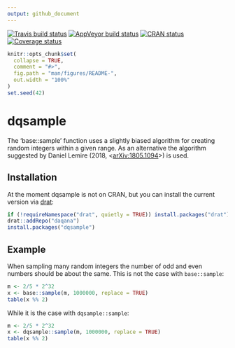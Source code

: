 ```yaml
---
output: github_document
---
```


<!-- README.md is generated from README.Rmd. Please edit that file -->

[![Travis build status](https://travis-ci.org/daqana/dqsample.svg?branch=master)](https://travis-ci.org/daqana/dqsample)
[![AppVeyor build status](https://ci.appveyor.com/api/projects/status/github/daqana/dqsample?branch=master&svg=true)](https://ci.appveyor.com/project/rstub/dqsample)
[![CRAN status](https://www.r-pkg.org/badges/version/dqsample)](https://cran.r-project.org/package=dqsample)
[![Coverage status](https://codecov.io/gh/daqana/dqsample/branch/master/graph/badge.svg)](https://codecov.io/github/daqana/dqsample?branch=master)

```r
knitr::opts_chunk$set(
  collapse = TRUE,
  comment = "#>",
  fig.path = "man/figures/README-",
  out.width = "100%"
)
set.seed(42)
```
# dqsample

The 'base::sample' function uses a slightly biased algorithm for
creating random integers within a given range. As an alternative the
algorithm suggested by Daniel Lemire (2018,
<[arXiv:1805.1094](https://arxiv.org/abs/1805.10941)>) is used.

## Installation

At the moment dqsample is not on CRAN, but you can install the current version
via [drat](https://cran.r-project.org/package=drat):

```r
if (!requireNamespace("drat", quietly = TRUE)) install.packages("drat")
drat::addRepo("daqana")
install.packages("dqsample")
```

## Example

When sampling many random integers the number of odd and even numbers should be about the same.
This is not the case with `base::sample`:

```r
m <- 2/5 * 2^32
x <- base::sample(m, 1000000, replace = TRUE)
table(x %% 2)
```

While it is the case with `dqsample::sample`:

```r
m <- 2/5 * 2^32
x <- dqsample::sample(m, 1000000, replace = TRUE)
table(x %% 2)
```
